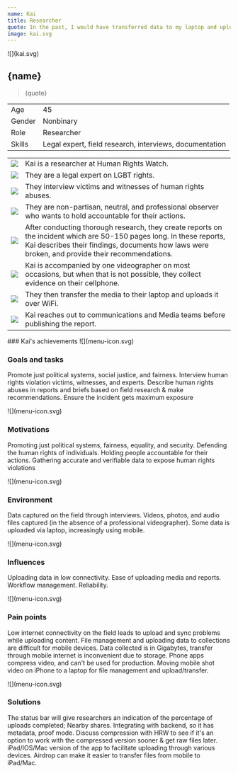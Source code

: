 ```yaml
---
name: Kai
title: Researcher
quote: In the past, I would have transferred data to my laptop and uploaded it from there but I wouldn’t do that anymore, Increasing I am using the mobile device. There’s no need to go through the laptop.
image: kai.svg
---
```



<ProfileSection>
![](kai.svg)

## **{name}**

> {quote}

|        |                                                         |
| ------ | ------------------------------------------------------- |
| Age    | 45                                                      |
| Gender | Nonbinary                                               |
| Role   | Researcher                                              |
| Skills | Legal expert, field research, interviews, documentation |

|                    |                                                                                                                                                                                                                         |
| ------------------ | ----------------------------------------------------------------------------------------------------------------------------------------------------------------------------------------------------------------------- |
| ![](folder.svg)    | Kai is a researcher at Human Rights Watch.                                                                                                                                                                              |
| ![](folder.svg)    | They are a legal expert on LGBT rights.                                                                                                                                                                                 |
| ![](play.svg)      | They interview victims and witnesses of human rights abuses.                                                                                                                                                            |
| ![](hands.svg)     | They are non-partisan, neutral, and professional observer who wants to hold accountable for their actions.                                                                                                              |
| ![](website.svg)   | After conducting thorough research, they create reports on the incident which are 50-150 pages long. In these reports, Kai describes their findings, documents how laws were broken, and provide their recommendations. |
| ![](checkmark.svg) | Kai is accompanied by one videographer on most occasions, but when that is not possible, they collect evidence on their cellphone.                                                                                      |
| ![](squares.svg)   | They then transfer the media to their laptop and uploads it over WiFi.                                                                                                                                                  |
| ![](squares.svg)   | Kai reaches out to communications and Media teams before publishing the report.                                                                                                                                         |

</ProfileSection>
<AchievementsSection>
    ### Kai's achievements

<AchievementItem>
![](menu-icon.svg)

### Goals and tasks

Promote just political systems, social justice, and fairness. Interview human rights violation victims, witnesses, and experts. Describe human rights abuses in reports and briefs based on field research & make recommendations. Ensure the incident gets maximum exposure

</AchievementItem>
<AchievementItem>
![](menu-icon.svg)

### Motivations

Promoting just political systems, fairness, equality, and security. Defending the human rights of individuals. Holding people accountable for their actions. Gathering accurate and verifiable data to expose human rights violations

</AchievementItem>
<AchievementItem>
![](menu-icon.svg)

### Environment

Data captured on the field through interviews. Videos, photos, and audio files captured (in the absence of a professional videographer). Some data is uploaded via laptop, increasingly using mobile.

</AchievementItem>

<AchievementItem>
![](menu-icon.svg)

### Influences

Uploading data in low connectivity. Ease of uploading media and reports. Workflow management. Reliability.

</AchievementItem>
<AchievementItem>
![](menu-icon.svg)

### Pain points

Low internet connectivity on the field leads to upload and sync problems while uploading content. File management and uploading data to collections are difficult for mobile devices. Data collected is in Gigabytes, transfer through mobile internet is inconvenient due to storage. Phone apps compress video, and can't be used for production. Moving mobile shot video on iPhone to a laptop for file management and upload/transfer.

</AchievementItem>
<AchievementItem>
![](menu-icon.svg)

### Solutions

The status bar will give researchers an indication of the percentage of uploads completed; Nearby shares. Integrating with backend, so it has metadata, proof mode. Discuss compression with HRW to see if it's an option to work with the compressed version sooner & get raw files later. iPad/IOS/Mac version of the app to facilitate uploading through various devices. Airdrop can make it easier to transfer files from mobile to iPad/Mac.

</AchievementItem>
</AchievementsSection>
